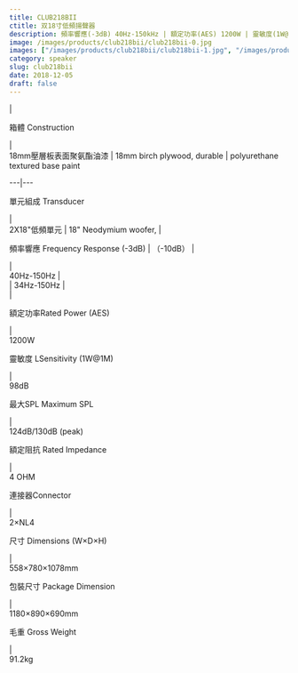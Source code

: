 ```yaml
---
title: CLUB218BII
ctitle: 双18寸低頻揚聲器
description: 頻率響應(-3dB) 40Hz-150kHz | 額定功率(AES) 1200W | 靈敏度(1W@1M) 98dB | 最大SPL 124d8 (peak)
image: /images/products/club218bii/club218bii-0.jpg
images: ["/images/products/club218bii/club218bii-1.jpg", "/images/products/club218bii/club218bii-2.jpg", "/images/products/club218bii/club218bii-3.jpg"]
category: speaker
slug: club218bii
date: 2018-12-05
draft: false
---
```


|  
  
  
  
箱體 Construction  
  
|  
18mm壓層板表面聚氨酯油漆 | 18mm birch plywood, durable | polyurethane textured base paint   
  
  
---|---  
  
  
  
單元組成 Transducer  
  
|  
2X18"低頻單元 | 18" Neodymium woofer, |    
  
  
  
  
  
頻率響應 Frequency Response (-3dB) | （-10dB） |    
  
|  
40Hz-150Hz |    
| 34Hz-150Hz |    
|  
  
  
  
  
額定功率Rated Power (AES)  
  
|  
1200W  
  
  
  
  
  
靈敏度 LSensitivity (1W@1M)  
  
|  
98dB  
  
  
  
  
  
最大SPL Maximum SPL  
  
|  
124dB/130dB (peak)  
  
  
  
  
  
額定阻抗 Rated Impedance  
  
|  
4 OHM  
  
  
  
  
  
連接器Connector  
  
|  
2×NL4  
  
  
  
  
  
尺寸 Dimensions (W×D×H)  
  
|  
558×780×1078mm  
  
  
  
  
  
包裝尺寸 Package Dimension  
  
|  
1180×890×690mm  
  
  
  
  
  
毛重 Gross Weight  
  
|  
91.2kg  
  
  
  
  


